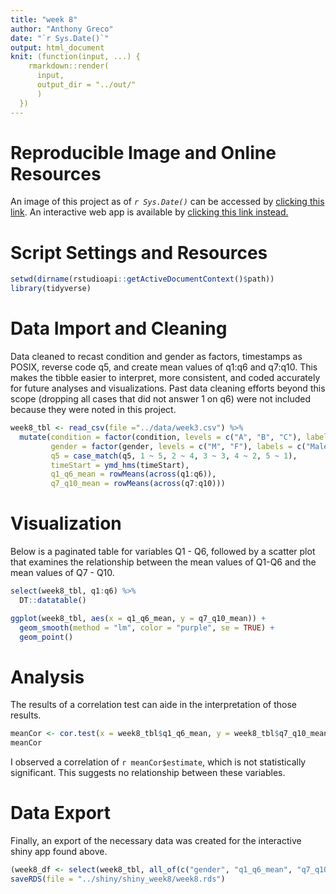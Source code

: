 ```yaml
---
title: "week 8"
author: "Anthony Greco"
date: "`r Sys.Date()`"
output: html_document
knit: (function(input, ...) {
    rmarkdown::render(
      input,
      output_dir = "../out/"
      )
  })
---
```


# **Reproducible Image and Online Resources**
An image of this project as of *`r Sys.Date()`* can be accessed by [clicking this link](https://mybinder.org/v2/gh/agreco003/psy8960-week8/HEAD).
An interactive web app is available by [clicking this link instead.](https://agreco003.shinyapps.io/shiny_week8/)

# **Script Settings and Resources**
```r
setwd(dirname(rstudioapi::getActiveDocumentContext()$path))
library(tidyverse)
```

# **Data Import and Cleaning**
Data cleaned to recast condition and gender as factors, timestamps as POSIX, reverse code q5, and create mean values of q1:q6 and q7:q10. This makes the tibble easier to interpret, more consistent, and coded accurately for future analyses and visualizations. Past data cleaning efforts beyond this scope (dropping all cases that did not answer 1 on q6) were not included because they were noted in this project. 
```r
week8_tbl <- read_csv(file ="../data/week3.csv") %>%
  mutate(condition = factor(condition, levels = c("A", "B", "C"), labels = c("Block A", "Block B", "Control")),
         gender = factor(gender, levels = c("M", "F"), labels = c("Male", "Female")),
         q5 = case_match(q5, 1 ~ 5, 2 ~ 4, 3 ~ 3, 4 ~ 2, 5 ~ 1),
         timeStart = ymd_hms(timeStart),
         q1_q6_mean = rowMeans(across(q1:q6)),
         q7_q10_mean = rowMeans(across(q7:q10)))
```

# **Visualization**
Below is a paginated table for variables Q1 - Q6, followed by a scatter plot that examines the relationship between the mean values of Q1-Q6 and the mean values of Q7 - Q10.
```r
select(week8_tbl, q1:q6) %>%
  DT::datatable()

ggplot(week8_tbl, aes(x = q1_q6_mean, y = q7_q10_mean)) +
  geom_smooth(method = "lm", color = "purple", se = TRUE) +
  geom_point()
```

# **Analysis**
The results of a correlation test can aide in the interpretation of those results. 
```r
meanCor <- cor.test(x = week8_tbl$q1_q6_mean, y = week8_tbl$q7_q10_mean)
meanCor
```
I observed a correlation of `r meanCor$estimate`, which is not statistically significant. This suggests no relationship between these variables.

# **Data Export**
Finally, an export of the necessary data was created for the interactive shiny app found above. 
```r
(week8_df <- select(week8_tbl, all_of(c("gender", "q1_q6_mean", "q7_q10_mean", "timeStart")))) %>%
saveRDS(file = "../shiny/shiny_week8/week8.rds")
```